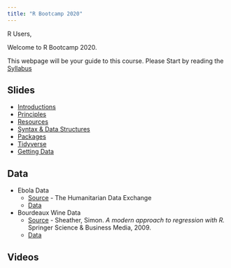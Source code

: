 ```yaml
---
title: "R Bootcamp 2020"
---
```


R Users, 

Welcome to R Bootcamp 2020.  

This webpage will be your guide to this course. Please Start by reading the 
[Syllabus](syllabus.html)


## Slides

* [Introductions](Introductions.html)
* [Principles](Principles.html)
* [Resources](Resources.html)
* [Syntax & Data Structures](Syntax.html)
* [Packages](Packages.html)
* [Tidyverse](Tidyverse.html)
* [Getting Data](GettingData.html)


## Data

* Ebola Data
    + [Source](https://data.humdata.org/dataset/ebola-cases-2014) - The Humanitarian Data Exchange       
    + [Data](https://github.com/halpo/R_Bootcamp_2020/raw/master/data/ebola-cases-and-deaths-who-gar-sitrep.xlsx)
* Bourdeaux Wine Data
    + [Source](https://link.springer.com/book/10.1007/978-0-387-09608-7) - 
        Sheather, Simon. *A modern approach to regression with R.* Springer Science & Business Media, 2009.
    + [Data](https://github.com/halpo/R_Bootcamp_2020/raw/master/data/Bordeaux.csv)

## Videos





